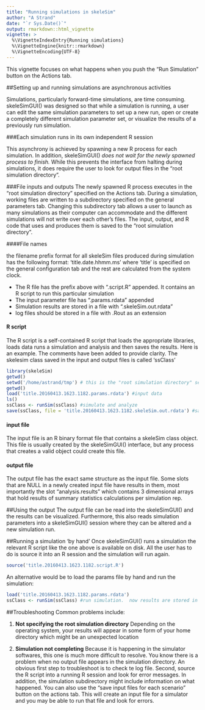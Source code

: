 ```yaml
---
title: "Running simulations in skeleSim"
author: "A Strand"
date: "`r Sys.Date()`"
output: rmarkdown::html_vignette
vignette: >
  %\VignetteIndexEntry{Running simulations}
  %\VignetteEngine{knitr::rmarkdown}
  %\VignetteEncoding{UTF-8}
---
```


This vignette focuses on what happens when you push the "Run Simulation" button on the Actions tab.

##Setting up and running simulations are asynchronous activities

Simulations, particularly forward-time simulations, are time consuming.  skeleSimGUI() was designed so that while a simulation is running, a user can edit the same simulation parameters to set up a new run, open or create a completely different simulation parameter set, or visualize the results of a previously run simulation.

###Each simulation runs in its own independent R session

This asynchrony is achieved by spawning a new R process for each simulation.  In addition, skeleSimGUI() *does not wait for the newly spawned process to finish.*  While this prevents the interface from halting during simulations, it does require the user to look for output files in the "root simulation directory".

###File inputs and outputs
The newly spawned R process executes in the "root simulation directory" specified on the Actions tab.  During a simulation, working files are written to a subdirectory specified on the general parameters tab.  Changing this subdirectory tab allows a user to launch as many simulations as their computer can accommodate and the different simulations will not write over each other's files.  The input, output, and R code that uses and produces them is saved to the "root simulation directory".

####File names

the filename prefix format for all skeleSim files produced during simulation has the following format:
'title.date.hhmm.ms'  where 'title' is specified on the general configuration tab and the rest are calculated from the system clock.

  * The R file has the prefix above with ".script.R" appended.  It contains an R script to run this particular simulation
  * The input parameter file has ".params.rdata" appended
  * Simulation results are stored in a file with ".skeleSim.out.rdata"
  * log files should be stored in a file with .Rout as an extension
  
#### R script
The R script is a self-contained R script that loads the appropriate libraries, loads data runs a simulation and analysis and then saves the results.  Here is an example.  The comments have been added to provide clarity.  The skelesim class saved in the input and output files is called 'ssClass'
```r
library(skeleSim)  
getwd()
setwd('/home/astrand/tmp') # this is the "root simulation directory" set on the actions tab
getwd()
load('title.20160413.1623.1182.params.rdata') #input data
ls()
ssClass <- runSim(ssClass) #simulate and analyze
save(ssClass, file = 'title.20160413.1623.1182.skeleSim.out.rdata') #save the output

```

#### input file
The input file is an R binary format file that contains a skeleSim class object.  This file is usually created by the skeleSimGUI() interface, but any process that creates a valid object could create this file.

#### output file
The output file has the exact same structure as the input file.  Some slots that are NULL in a newly created input file have results in them, most importantly the slot "analysis.results" which contains 3 dimensional arrays that hold results of summary statistics calculations per simulation rep.

##Using the output
The output file can be read into the skeleSimGUI() and the results can be visualized. Furthermore, this also reads simulation parameters into a skeleSimGUI() session where they can be altered and a new simulation run.

##Running a simulation 'by hand'
Once skeleSimGUI() runs a simulation the relevant R script like the one above is available on disk.  All the user has to do is source it into an R session and the simulation will run again.

```r
source('title.20160413.1623.1182.script.R')
```

An alternative would be to load the params file by hand and run the simulation:
```r

load('title.20160413.1623.1182.params.rdata')
ssClass <- runSim(ssClass) #run simulation.  now results are stored in ssClass@analysis.results

```


##Troubleshooting
Common problems include:
  
 1. **Not specifying the root simulation directory** Depending on the
    operating system, your results will appear in some form of your
    home directory which might be an unexpected location
  
 2. **Simulation not completing** Because it is happening in the
    simulator softwares, this one is much more difficult to
    resolve. You know there is a problem when no output file appears
    in the simulation directory.  An obvious first step to
    troubleshoot is to check te log file.  Second, source the R script
    into a running R session and look for error messages.  In
    addition, the simulation subdirectory might include information on
    what happened.  You can also use the "save input files for each
    scenario" button on the actions tab.  This will create an input
    file for a simulator and you may be able to run that file and look
    for errors.
 
 
